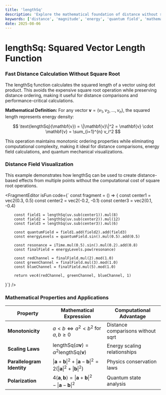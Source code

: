 ```yaml
---
title: 'lengthSq'
description: 'Explore the mathematical foundation of distance without square root complexity using quantum field visualization and energy density distributions'
keywords: ['distance', 'magnitude', 'energy', 'quantum field', 'mathematical beauty', 'performance']
date: 2025-08-06
---
```



# lengthSq: Squared Vector Length Function

### Fast Distance Calculation Without Square Root

The lengthSq function calculates the squared length of a vector using dot product. This avoids the expensive square root operation while preserving distance ordering, making it useful for distance comparisons and performance-critical calculations.

**Mathematical Definition:**
For any vector $\mathbf{v} = (v_1, v_2, \ldots, v_n)$, the squared length represents energy density:

$$
\text{lengthSq}(\mathbf{v}) = \|\mathbf{v}\|^2 = \mathbf{v} \cdot \mathbf{v} = \sum_{i=1}^{n} v_i^2
$$

This operation maintains monotonic ordering properties while eliminating computational complexity, making it ideal for distance comparisons, energy field calculations, and quantum mechanical visualizations.

### Distance Field Visualization

This example demonstrates how lengthSq can be used to create distance-based effects from multiple points without the computational cost of square root operations.

<FragmentEditor
        isFun
        code={`
const fragment = () => {
        const center1 = vec2(0.3, 0.5)
        const center2 = vec2(-0.2, -0.1)
        const center3 = vec2(0.1, -0.4)

        const field1 = lengthSq(uv.sub(center1)).mul(8)
        const field2 = lengthSq(uv.sub(center2)).mul(12)
        const field3 = lengthSq(uv.sub(center3)).mul(6)

        const quantumField = field1.add(field2).add(field3)
        const energyLevels = quantumField.sin().mul(0.5).add(0.5)

        const resonance = iTime.mul(0.5).sin().mul(0.2).add(0.8)
        const finalField = energyLevels.pow(resonance)

        const redChannel = finalField.mul(2).mod(1.0)
        const greenChannel = finalField.mul(3).mod(1.0)
        const blueChannel = finalField.mul(5).mod(1.0)

        return vec4(redChannel, greenChannel, blueChannel, 1)

}`}
/>

### Mathematical Properties and Applications

| Property                   | Mathematical Expression                                                                              | Computational Advantage           |
| -------------------------- | ---------------------------------------------------------------------------------------------------- | --------------------------------- |
| **Monotonicity**           | $a < b \Leftrightarrow a^2 < b^2$ for $a,b \geq 0$                                                   | Distance comparisons without sqrt |
| **Scaling Laws**           | $\text{lengthSq}(\alpha\mathbf{v}) = \alpha^2 \text{lengthSq}(\mathbf{v})$                           | Energy scaling relationships      |
| **Parallelogram Identity** | $\|\mathbf{a}+\mathbf{b}\|^2 + \|\mathbf{a}-\mathbf{b}\|^2 = 2(\|\mathbf{a}\|^2 + \|\mathbf{b}\|^2)$ | Physics conservation laws         |
| **Polarization**           | $4\langle\mathbf{a},\mathbf{b}\rangle = \|\mathbf{a}+\mathbf{b}\|^2 - \|\mathbf{a}-\mathbf{b}\|^2$   | Quantum state analysis            |
